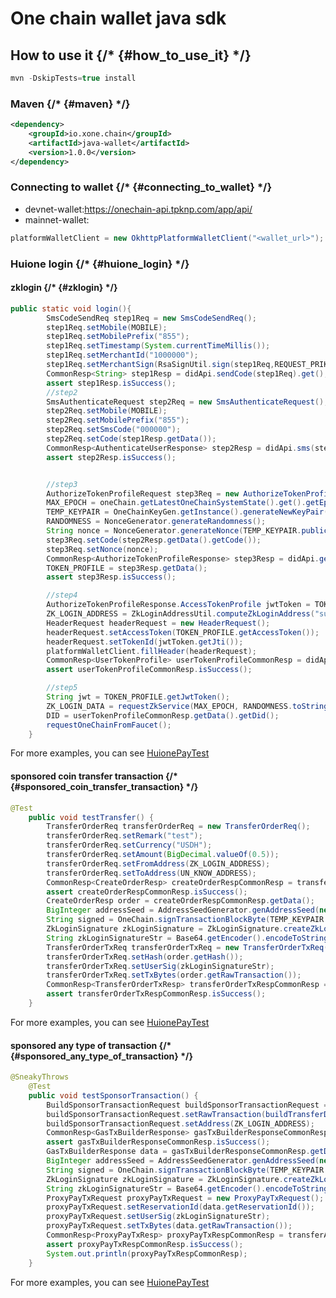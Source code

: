 

# One chain wallet java sdk

## How to use it {/* {#how_to_use_it} */}
```java
mvn -DskipTests=true install
```
### Maven {/* {#maven} */}

```xml
<dependency>
    <groupId>io.xone.chain</groupId>
    <artifactId>java-wallet</artifactId>
    <version>1.0.0</version>
</dependency>
```






### Connecting to wallet {/* {#connecting_to_wallet} */}
- devnet-wallet:https://onechain-api.tpknp.com/app/api/
- mainnet-wallet:
```java
platformWalletClient = new OkhttpPlatformWalletClient("<wallet_url>");
```



### Huione login {/* {#huione_login} */}
#### zklogin {/* {#zklogin} */}
```java
public static void login(){
        SmsCodeSendReq step1Req = new SmsCodeSendReq();
        step1Req.setMobile(MOBILE);
        step1Req.setMobilePrefix("855");
        step1Req.setTimestamp(System.currentTimeMillis());
        step1Req.setMerchantId("1000000");
        step1Req.setMerchantSign(RsaSignUtil.sign(step1Req,REQUEST_PRIKEY));
        CommonResp<String> step1Resp = didApi.sendCode(step1Req).get();
        assert step1Resp.isSuccess();
        //step2
        SmsAuthenticateRequest step2Req = new SmsAuthenticateRequest();
        step2Req.setMobile(MOBILE);
        step2Req.setMobilePrefix("855");
        step2Req.setSmsCode("000000");
        step2Req.setCode(step1Resp.getData());
        CommonResp<AuthenticateUserResponse> step2Resp = didApi.sms(step2Req).get();
        assert step2Resp.isSuccess();


        //step3
        AuthorizeTokenProfileRequest step3Req = new AuthorizeTokenProfileRequest();
        MAX_EPOCH = oneChain.getLatestOneChainSystemState().get().getEpoch().add(BigInteger.TEN);
        TEMP_KEYPAIR = OneChainKeyGen.getInstance().generateNewKeyPair(SignatureScheme.ED25519);
        RANDOMNESS = NonceGenerator.generateRandomness();
        String nonce = NonceGenerator.generateNonce(TEMP_KEYPAIR.publicKeyBytes(), MAX_EPOCH, RANDOMNESS);
        step3Req.setCode(step2Resp.getData().getCode());
        step3Req.setNonce(nonce);
        CommonResp<AuthorizeTokenProfileResponse> step3Resp = didApi.getToken(step3Req).get();
        TOKEN_PROFILE = step3Resp.getData();
        assert step3Resp.isSuccess();

        //step4
        AuthorizeTokenProfileResponse.AccessTokenProfile jwtToken = TOKEN_PROFILE.getAccessTokenProfile();
        ZK_LOGIN_ADDRESS = ZkLoginAddressUtil.computeZkLoginAddress("sub", jwtToken.getSub(), jwtToken.getIss(), jwtToken.getAud(), TOKEN_PROFILE.getSalt(), false);
        HeaderRequest headerRequest = new HeaderRequest();
        headerRequest.setAccessToken(TOKEN_PROFILE.getAccessToken());
        headerRequest.setTokenId(jwtToken.getJti());
        platformWalletClient.fillHeader(headerRequest);
        CommonResp<UserTokenProfile> userTokenProfileCommonResp = didApi.getTokenUserProfile().get();
        assert userTokenProfileCommonResp.isSuccess();

        //step5
        String jwt = TOKEN_PROFILE.getJwtToken();
        ZK_LOGIN_DATA = requestZkService(MAX_EPOCH, RANDOMNESS.toString(), TEMP_KEYPAIR.publicKey(), jwt, TOKEN_PROFILE.getSalt());
        DID = userTokenProfileCommonResp.getData().getDid();
        requestOneChainFromFaucet();
    }
```
For more examples, you can see [HuionePayTest](src/test/java/io/onechain/HuionePayTest.java)

#### sponsored coin transfer transaction {/* {#sponsored_coin_transfer_transaction} */}
```java
@Test
    public void testTransfer() {
        TransferOrderReq transferOrderReq = new TransferOrderReq();
        transferOrderReq.setRemark("test");
        transferOrderReq.setCurrency("USDH");
        transferOrderReq.setAmount(BigDecimal.valueOf(0.5));
        transferOrderReq.setFromAddress(ZK_LOGIN_ADDRESS);
        transferOrderReq.setToAddress(UN_KNOW_ADDRESS);
        CommonResp<CreateOrderResp> createOrderRespCommonResp = transferApi.createOrder(transferOrderReq).get();
        assert createOrderRespCommonResp.isSuccess();
        CreateOrderResp order = createOrderRespCommonResp.getData();
        BigInteger addressSeed = AddressSeedGenerator.genAddressSeed(new BigInteger(TOKEN_PROFILE.getSalt()), "sub", TOKEN_PROFILE.getAccessTokenProfile().getSub(), TOKEN_PROFILE.getAccessTokenProfile().getAud());
        String signed = OneChain.signTransactionBlockByte(TEMP_KEYPAIR.encodePrivateKey(), Base64.getDecoder().decode(order.getRawTransaction()));
        ZkLoginSignature zkLoginSignature = ZkLoginSignature.createZkLoginSignature(ZK_LOGIN_DATA, Base64.getDecoder().decode(signed), MAX_EPOCH.longValue(), addressSeed.toString());
        String zkLoginSignatureStr = Base64.getEncoder().encodeToString(zkLoginSignature.bcsSerialize());
        TransferOrderTxReq transferOrderTxReq = new TransferOrderTxReq();
        transferOrderTxReq.setHash(order.getHash());
        transferOrderTxReq.setUserSig(zkLoginSignatureStr);
        transferOrderTxReq.setTxBytes(order.getRawTransaction());
        CommonResp<TransferOrderTxResp> transferOrderTxRespCommonResp = transferApi.sendTx(transferOrderTxReq).get();
        assert transferOrderTxRespCommonResp.isSuccess();
    }
```
For more examples, you can see [HuionePayTest](src/test/java/io/onechain/HuionePayTest.java)

#### sponsored any type of transaction  {/* {#sponsored_any_type_of_transaction} */}
```java
@SneakyThrows
    @Test
    public void testSponsorTransaction() {
        BuildSponsorTransactionRequest buildSponsorTransactionRequest = new BuildSponsorTransactionRequest();
        buildSponsorTransactionRequest.setRawTransaction(buildTransferData(ZK_LOGIN_ADDRESS));
        buildSponsorTransactionRequest.setAddress(ZK_LOGIN_ADDRESS);
        CommonResp<GasTxBuilderResponse> gasTxBuilderResponseCommonResp = transferApi.buildSponsorTransaction(buildSponsorTransactionRequest).get();
        assert gasTxBuilderResponseCommonResp.isSuccess();
        GasTxBuilderResponse data = gasTxBuilderResponseCommonResp.getData();
        BigInteger addressSeed = AddressSeedGenerator.genAddressSeed(new BigInteger(TOKEN_PROFILE.getSalt()), "sub", TOKEN_PROFILE.getAccessTokenProfile().getSub(), TOKEN_PROFILE.getAccessTokenProfile().getAud());
        String signed = OneChain.signTransactionBlockByte(TEMP_KEYPAIR.encodePrivateKey(), Base64.getDecoder().decode(data.getRawTransaction()));
        ZkLoginSignature zkLoginSignature = ZkLoginSignature.createZkLoginSignature(ZK_LOGIN_DATA, Base64.getDecoder().decode(signed), MAX_EPOCH.longValue(), addressSeed.toString());
        String zkLoginSignatureStr = Base64.getEncoder().encodeToString(zkLoginSignature.bcsSerialize());
        ProxyPayTxRequest proxyPayTxRequest = new ProxyPayTxRequest();
        proxyPayTxRequest.setReservationId(data.getReservationId());
        proxyPayTxRequest.setUserSig(zkLoginSignatureStr);
        proxyPayTxRequest.setTxBytes(data.getRawTransaction());
        CommonResp<ProxyPayTxResp> proxyPayTxRespCommonResp = transferApi.doProxyPayTx(proxyPayTxRequest).get();
        assert proxyPayTxRespCommonResp.isSuccess();
        System.out.println(proxyPayTxRespCommonResp);
    }
```
For more examples, you can see [HuionePayTest](src/test/java/io/onechain/HuionePayTest.java)
